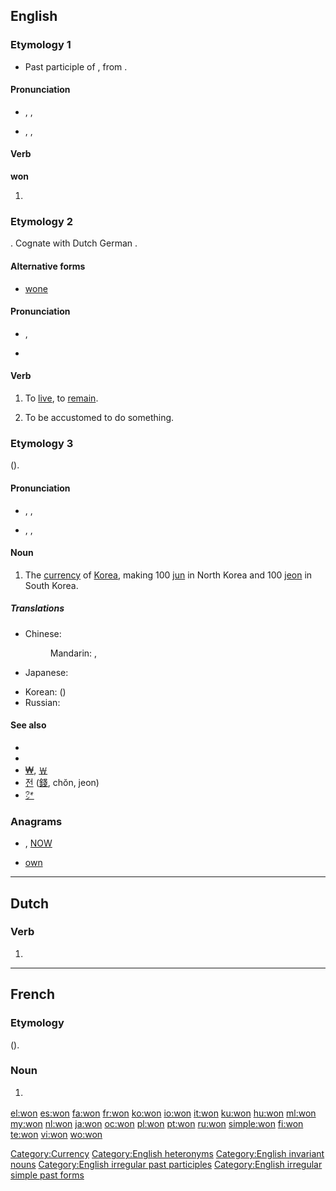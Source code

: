 ==English==
{{wikipedia}}

===Etymology 1===
* Past participle of {{term|win}}, from {{etyl|ang}} {{term|winnan|lang=ang}}.

====Pronunciation====
* {{a|UK}} {{enPR|wŭn}}, {{IPA|/wʌn/}}, {{SAMPA|/wVn/}}
*: {{rhymes|ʌn}}
* {{a|US}} {{enPR|wŭn}}, {{IPA|/wʌn/}}, {{SAMPA|/wVn/}}
*: {{audio|en-us-won.ogg|Audio (US)}}
*: {{rhymes|ʌn}}
*: {{homophones|one}}

====Verb====
'''won'''

# {{past of|win}}
<!--do not add translations here; add them to the conjugations of the translations of the infinitive "win"-->

===Etymology 2===
{{etyl|ang}} {{term|wunian|lang=ang}}.  Cognate with Dutch {{term|wonen|lang=nl}} German {{term|wohnen|lang=de}}.

====Alternative forms====
* [[wone]]

====Pronunciation====
* {{a|UK}} {{IPA|/wɒn/}}, {{SAMPA|/wQn/}}
* {{homophones|one}}

====Verb====
{{en-verb}}

# {{context|archaic|or|obsolete|regional}} To [[live]], to [[remain]].
# {{context|archaic|or|obsolete|regional}} To be accustomed to do something.

===Etymology 3===
{{etyl|ko}} {{term|원|sc=Hang|tr=won|lang=ko}} ({{term|圓|sc=Hang|lang=ko}}).

====Pronunciation====
* {{a|RP}} {{enPR|wŏn}}, {{IPA|/wɒn/}}, {{SAMPA|/wQn/}}
*: {{rhymes|ɒn}}
*: {{homophones|one}}
* {{a|US}} {{enPR|wän}}, {{IPA|/wɑn/}}, {{SAMPA|/wAn/}}
*: {{rhymes|ɑn}}

====Noun====
{{en-noun|won}}

# The [[currency]] of [[Korea]], making 100 [[jun]] in North Korea and 100 [[jeon]] in South Korea.

=====Translations=====
{{trans-top|currency of Korea}}
* Chinese:
*: Mandarin: {{t|zh|韓圓|sc=Hani}}, {{t|zh|韩圆|tr=Hán yuán|sc=Hani}}
* Japanese: {{t|ja|ウォン|tr=uon, won|sc=Jpan}}
{{trans-mid}}
* Korean: {{t|ko|원|tr=won|sc=Kore}} ({{t|ko|圓|sc=Kore}})
* Russian: {{t|ru|вон|m|tr=von|sc=Cyrl}}
{{trans-bottom}}

====See also====
* {{pedialite|North Korean won}}
* {{pedialite|South Korean won}}
* [[₩]], [[￦]]
* [[전]] ([[錢]], chŏn, jeon)
* [[㌆]]

===Anagrams===
* {{alphagram|[[now#English|now]]}} , [[NOW#English|NOW]]
* [[own#English|own]]

[[Category:Currency]]
[[Category:English heteronyms]]
[[Category:English invariant nouns]]
[[Category:English irregular past participles]]
[[Category:English irregular simple past forms]]

----
==Dutch==
===Verb===
{{infl|nl}}

# {{nl-verb-form|n=sg|t=past|m=ind|winnen}}

----

==French==

===Etymology===
{{etyl|ko|fr}} {{term|원|sc=Hang|tr=won|lang=ko}} ({{term|圓|sc=Hang|lang=ko}}).

===Noun===
{{fr-noun|m}}

# {{l|en|won}} {{gloss|unit of currency}}

[[el:won]]
[[es:won]]
[[fa:won]]
[[fr:won]]
[[ko:won]]
[[io:won]]
[[it:won]]
[[ku:won]]
[[hu:won]]
[[ml:won]]
[[my:won]]
[[nl:won]]
[[ja:won]]
[[oc:won]]
[[pl:won]]
[[pt:won]]
[[ru:won]]
[[simple:won]]
[[fi:won]]
[[te:won]]
[[vi:won]]
[[wo:won]]